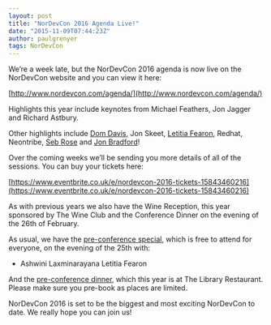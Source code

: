 ```yaml
---
layout: post
title: "NorDevCon 2016 Agenda Live!"
date: "2015-11-09T07:44:23Z"
author: paulgrenyer
tags: NorDevCon
---
```


We’re a week late, but the NorDevCon 2016 agenda is now live on the NorDevCon website and you can view it here:

[http://www.nordevcon.com/agenda/](http://www.nordevcon.com/agenda/)

Highlights this year include keynotes from Michael Feathers, Jon Jagger and Richard Astbury.

Other highlights include [Dom Davis](http://www.nordevcon.com/sessions/#domdavis), Jon Skeet, [Letitia Fearon](http://www.nordevcon.com/sessions/#letitiafearon), Redhat, Neontribe, [Seb Rose](http://www.nordevcon.com/sessions/#sebrose) and [Jon Bradford](http://www.nordevcon.com/sessions/#jonbradford)!

Over the coming weeks we’ll be sending you more details of all of the sessions. You can buy your tickets here:

[https://www.eventbrite.co.uk/e/nordevcon-2016-tickets-15843460216](https://www.eventbrite.co.uk/e/nordevcon-2016-tickets-15843460216)

As with previous years we also have the Wine Reception, this year sponsored by The Wine Club and the Conference Dinner on the evening of the 26th of February.

As usual, we have the [pre-conference special](http://www.meetup.com/Norfolk-Developers-NorDev/events/225604888/), which is free to attend for everyone, on the evening of the 25th with:

- Ashwini Laxminarayana Letitia Fearon

And the [pre-conference dinner](http://www.meetup.com/Norfolk-Developers-NorDev/events/226204343/), which this year is at The Library Restaurant. Please make sure you pre-book as places are limited.

NorDevCon 2016 is set to be the biggest and most exciting NorDevCon to date. We really hope you can join us!

